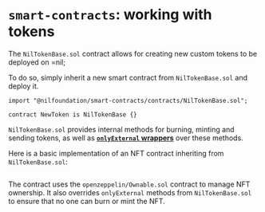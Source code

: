 
# `smart-contracts`: working with tokens

The `NilTokenBase.sol` contract allows for creating new custom tokens to be deployed on =nil;

To do so, simply inherit a new smart contract from `NilTokenBase.sol` and deploy it. 

```solidity showLineNumbers
import "@nilfoundation/smart-contracts/contracts/NilTokenBase.sol";

contract NewToken is NilTokenBase {}
```

`NilTokenBase.sol` provides internal methods for burning, minting and sending tokens, as well as [**`onlyExternal` wrappers**](./func-modifiers.mdx) over these methods. 

Here is a basic implementation of an NFT contract inheriting from `NilTokenBase.sol`:

```solidity showLineNumbers file=../../tests/NFT.sol start=startContract end=endContract
```

<PGButton name="NFT.sol"/>

The contract uses the `openzeppelin/Ownable.sol` contract to manage NFT ownership. It also overrides `onlyExternal` methods from `NilTokenBase.sol` to ensure that no one can burn or mint the NFT. 